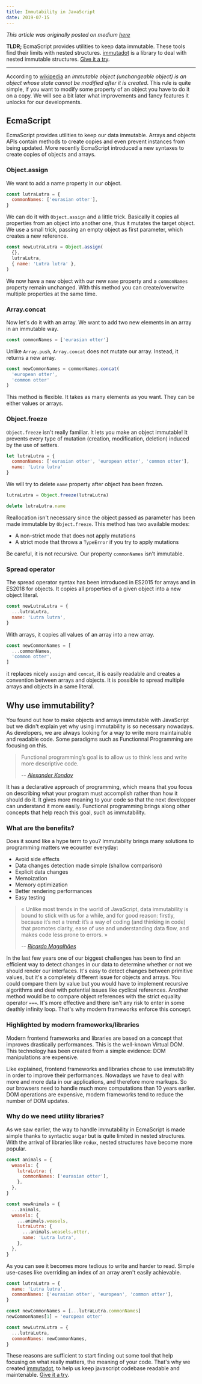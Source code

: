 ```yaml
---
title: Immutability in JavaScript
date: 2019-07-15
---
```


*This article was originally posted on medium [here](https://medium.zenika.com/immutability-in-javascript-7e1a19b45615)*

**TLDR;** EcmaScript provides utilities to keep data immutable. These tools find their limits with nested structures. [immutadot](https://github.com/zenika-open-source/immutadot) is a library to deal with nested immutable structures. [Give it a try](https://immutadot.zenika.com/).

<hr/>

According to [wikipedia](https://en.wikipedia.org/wiki/Immutable_object) an *immutable object (unchangeable object) is an object whose state cannot be modified after it is created*. This rule is quite simple, if you want to modify some property of an object you have to do it on a copy. We will see a bit later what improvements and fancy features it unlocks for our developments.

## EcmaScript

EcmaScript provides utilities to keep our data immutable. Arrays and objects APIs contain methods to create copies and even prevent instances from being updated. More recently EcmaScript introduced a new syntaxes to create copies of objects and arrays.

### Object.assign

We want to add a name property in our object.

```js
const lutraLutra = {
  commonNames: ['eurasian otter'],
}
```

We can do it with `Object.assign` and a little trick. Basically it copies all properties from an object into another one, thus it mutates the target object. We use a small trick, passing an empty object as first parameter, which creates a new reference.

```js
const newLutraLutra = Object.assign(
  {}, 
  lutraLutra,
  { name: 'Lutra lutra' },
)
```

We now have a new object with our new `name` property and a `commonNames` property remain unchanged. With this method you can create/overwrite multiple properties at the same time.

### Array.concat

Now let's do it with an array. We want to add two new elements in an array in an immutable way.

```js
const commonNames = ['eurasian otter']
```

Unlike `Array.push`, `Array.concat` does not mutate our array. Instead, it returns a new array.

```js
const newCommonNames = commonNames.concat(
  'european otter',
  'common otter'
)
```

This method is flexible. It takes as many elements as you want. They can be either values or arrays.

### Object.freeze

`Object.freeze` isn't really familiar. It lets you make an object immutable! It prevents every type of mutation (creation, modification, deletion) induced by the use of setters.

```js
let lutraLutra = {
  commonNames: ['eurasian otter', 'european otter', 'common otter'],
  name: 'Lutra lutra'
}
```

We will try to delete `name` property after object has been frozen.

```js
lutraLutra = Object.freeze(lutraLutra)

delete lutraLutra.name
```

Reallocation isn't necessary since the object passed as parameter has been made immutable by `Object.freeze`. This method has two available modes:

- A non-strict mode that does not apply mutations
- A strict mode that throws a `TypeError` if you try to apply mutations

Be careful, it is not recursive. Our property `commonNames` isn't immutable.

### Spread operator

The spread operator syntax has been introduced in ES2015 for arrays and in ES2018 for objects. It copies all properties of a given object into a new object literal.

```js
const newLutraLutra = {
  ...lutraLutra,
  name: 'Lutra lutra',
}
```

With arrays, it copies all values of an array into a new array.

```js
const newCommonNames = [
  ...commonNames,
  'common otter',
]
```

it replaces nicely `assign` and `concat`, it is easily readable and creates a convention between arrays and objects. It is possible to spread multiple arrays and objects in a same literal.

## Why use immutability?

You found out how to make objects and arrays immutable with JavaScript but we didn't explain yet why using immutability is so necessary nowadays. As developers, we are always looking for a way to write more maintainable and readable code. Some paradigms such as Functionnal Programming are focusing on this.

> Functional programming’s goal is to allow us to think less and write more descriptive code.
>
> -- <cite>[Alexander Kondov](https://hackernoon.com/functional-programming-paradigms-in-modern-javascript-immutability-4e9751ca005c)</cite>

It has a declarative approach of programming, which means that you focus on describing what your program must accomplish rather than how it should do it. It gives more meaning to your code so that the next developper can understand it more easily. Functional programming brings along other concepts that help reach this goal, such as immutability.

### What are the benefits?

Does it sound like a hype term to you? Immutabilty brings many solutions to programming matters we ecounter everyday:

- Avoid side effects
- Data changes detection made simple (shallow comparison)
- Explicit data changes
- Memoization
- Memory optimization
- Better rendering performances
- Easy testing

> « Unlike most trends in the world of JavaScript, data immutability is bound to stick with us for a while, and for good reason: firstly, because it’s not a trend: it’s a way of coding (and thinking in code) that promotes clarity, ease of use and understanding data flow, and makes code less prone to errors. »
>
> -- <cite>[Ricardo Magalhães](https://hackernoon.com/data-immutability-with-vanilla-javascript-63834a65a6c9)</cite>

In the last few years one of our biggest challenges has been to find an efficient way to detect changes in our data to determine whether or not we should render our interfaces. It's easy to detect changes between primitive values, but it's a completely different issue for objects and arrays. You could compare them by value but you would have to implement recursive algorithms and deal with potential issues like cyclical references. Another method would be to compare object references with the strict equality operator `===`. It's more effective and there isn't any risk to enter in some deathly infinity loop. That's why modern frameworks enforce this concept.

### Highlighted by modern frameworks/libraries

Modern frontend frameworks and libraries are based on a concept that improves drastically performances. This is the well-known Virtual DOM. This technology has been created from a simple evidence: DOM manipulations are expensive.

Like explained, frontend frameworks and libraries chose to use immutability in order to improve their performances. Nowadays we have to deal with more and more data in our applications, and therefore more markups. So our browsers need to handle much more computations than 10 years earlier. DOM operations are expensive, modern frameworks tend to reduce the number of DOM updates.

### Why do we need utility libraries?

As we saw earlier, the way to handle immutability in EcmaScript is made simple thanks to syntactic sugar but is quite limited in nested structures. With the arrival of libraries like `redux`, nested structures have become more popular.

```js
const animals = {
  weasels: {
    lutraLutra: {
      commonNames: ['eurasian otter'],
    },
  },
}

const newAnimals = {
  ...animals,
  weasels: {
    ...animals.weasels,
    lutraLutra: {
      ...animals.weasels.otter,
      name: 'Lutra lutra',
    },
  },
}
```

As you can see it becomes more tedious to write and harder to read. Simple use-cases like overriding an index of an array aren't easily achievable.

```js
const lutraLutra = {
  name: 'Lutra lutra',
  commonNames: ['eurasian otter', 'european', 'common otter'],
}

const newCommonNames = [...lutraLutra.commonNames]
newCommonNames[1] = 'european otter'

const newLutraLutra = { 
  ...lutraLutra,
  commonNames: newCommonNames,
}
```

These reasons are sufficient to start finding out some tool that help focusing on what really matters, the meaning of your code. That's why we created [immutadot](https://immutadot.zenika.com/), to help us keep javascript codebase readable and maintenable. [Give it a try](https://npm.runkit.com/immutadot).
